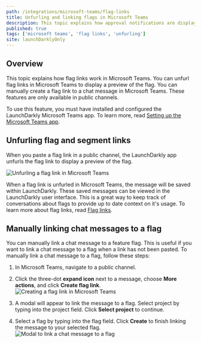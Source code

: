 ```yaml
---
path: /integrations/microsoft-teams/flag-links
title: Unfurling and linking flags in Microsoft Teams
description: This topic explains how approval notifications are displayed in Microsoft Teams.
published: true
tags: ['microsoft teams', 'flag links', 'unfurling']
site: launchDarklyOnly
---
```


## Overview

This topic explains how flag links work in Microsoft Teams. You can unfurl flag links in Microsoft Teams to display a preview of the flag. You can manually create a flag link to a chat message in Microsoft Teams. These features are only available in public channels.

To use this feature, you must have installed and configured the LaunchDarkly Microsoft Teams app. To learn more, read [Setting up the Microsoft Teams app](/integrations/microsoft-teams/setting-up).

## Unfurling flag and segment links

When you paste a flag link in a public channel, the LaunchDarkly app unfurls the flag link to display a preview of the flag.

![Unfurling a flag link in Microsoft Teams](teams-ld-unfurl.png)

When a flag link is unfurled in Microsoft Teams, the message will be saved within LaunchDarkly. These saved messages can be viewed in the LaunchDarkly user interface. This is a great way to keep track of conversations about flags to provide up to date context on it's usage. To learn more about flag links, read [Flag links](/home/flags/links).

## Manually linking chat messages to a flag

You can manually link a chat message to a feature flag. This is useful if you want to link a chat message to a flag when a link has not been pasted. To manually link a chat message to a flag, follow these steps:

1. In Microsoft Teams, navigate to a public channel.
2. Click the three-dot **expand icon** next to a message, choose **More actions**, and click **Create flag link**.
   ![Creating a flag link in Microsoft Teams](teams-ld-creating-flag-link.png)

3. A modal will appear to link the message to a flag. Select project by typing into the project field. Click **Select project** to continue.
4. Select a flag by typing into the flag field. Click **Create** to finish linking the message to your selected flag.
   ![Modal to link a chat message to a flag](teams-ld-create-flag-link-modal.png)
